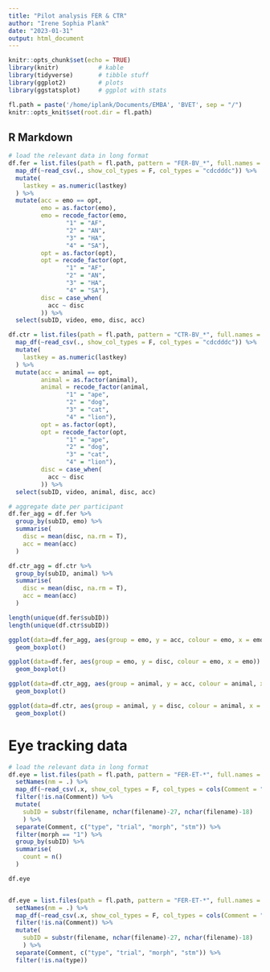 ```yaml
---
title: "Pilot analysis FER & CTR"
author: "Irene Sophia Plank"
date: "2023-01-31"
output: html_document
---
```


```r
knitr::opts_chunk$set(echo = TRUE)
library(knitr)           # kable
library(tidyverse)       # tibble stuff
library(ggplot2)         # plots
library(ggstatsplot)     # ggplot with stats

fl.path = paste('/home/iplank/Documents/EMBA', 'BVET', sep = "/")
knitr::opts_knit$set(root.dir = fl.path)

```

## R Markdown

<style type="text/css">
.main-container {
  max-width: 1100px;
  margin-left: auto;
  margin-right: auto;
}
</style>

```r
# load the relevant data in long format
df.fer = list.files(path = fl.path, pattern = "FER-BV_*", full.names = T) %>%
  map_df(~read_csv(., show_col_types = F, col_types = "cdcdddc")) %>% 
  mutate(
    lastkey = as.numeric(lastkey)
  ) %>% 
  mutate(acc = emo == opt,
         emo = as.factor(emo),
         emo = recode_factor(emo, 
                "1" = "AF",
                "2" = "AN",
                "3" = "HA",
                "4" = "SA"),
         opt = as.factor(opt),
         opt = recode_factor(opt, 
                "1" = "AF",
                "2" = "AN",
                "3" = "HA",
                "4" = "SA"), 
         disc = case_when(
           acc ~ disc
         )) %>%
  select(subID, video, emo, disc, acc)

df.ctr = list.files(path = fl.path, pattern = "CTR-BV_*", full.names = T) %>%
  map_df(~read_csv(., show_col_types = F, col_types = "cdcdddc")) %>% 
  mutate(
    lastkey = as.numeric(lastkey)
  ) %>% 
  mutate(acc = animal == opt,
         animal = as.factor(animal),
         animal = recode_factor(animal, 
                "1" = "ape",
                "2" = "dog",
                "3" = "cat",
                "4" = "lion"),
         opt = as.factor(opt),
         opt = recode_factor(opt, 
                "1" = "ape",
                "2" = "dog",
                "3" = "cat",
                "4" = "lion"), 
         disc = case_when(
           acc ~ disc
         )) %>%
  select(subID, video, animal, disc, acc)

# aggregate date per participant
df.fer_agg = df.fer %>% 
  group_by(subID, emo) %>%
  summarise(
    disc = mean(disc, na.rm = T),
    acc = mean(acc)
  )

df.ctr_agg = df.ctr %>% 
  group_by(subID, animal) %>%
  summarise(
    disc = mean(disc, na.rm = T),
    acc = mean(acc)
  )

length(unique(df.fer$subID))
length(unique(df.ctr$subID))

```

```r

ggplot(data=df.fer_agg, aes(group = emo, y = acc, colour = emo, x = emo)) +
  geom_boxplot()

ggplot(data=df.fer, aes(group = emo, y = disc, colour = emo, x = emo)) +
  geom_boxplot()

ggplot(data=df.ctr_agg, aes(group = animal, y = acc, colour = animal, x = animal)) +
  geom_boxplot()

ggplot(data=df.ctr, aes(group = animal, y = disc, colour = animal, x = animal)) +
  geom_boxplot()

```


# Eye tracking data

```r
# load the relevant data in long format
df.eye = list.files(path = fl.path, pattern = "FER-ET-*", full.names = T) %>%
  setNames(nm = .) %>%
  map_df(~read_csv(.x, show_col_types = F, col_types = cols(Comment = "c")), .id = "filename") %>% 
  filter(!is.na(Comment)) %>% 
  mutate(
    subID = substr(filename, nchar(filename)-27, nchar(filename)-18)
    ) %>% 
  separate(Comment, c("type", "trial", "morph", "stm")) %>%
  filter(morph == "1") %>%
  group_by(subID) %>%
  summarise(
    count = n()
  )

df.eye


df.eye = list.files(path = fl.path, pattern = "FER-ET-*", full.names = T) %>%
  setNames(nm = .) %>%
  map_df(~read_csv(.x, show_col_types = F, col_types = cols(Comment = "c")), .id = "filename") %>% 
  filter(!is.na(Comment)) %>% 
  mutate(
    subID = substr(filename, nchar(filename)-27, nchar(filename)-18)
    ) %>% 
  separate(Comment, c("type", "trial", "morph", "stm")) %>%
  filter(!is.na(type))

```